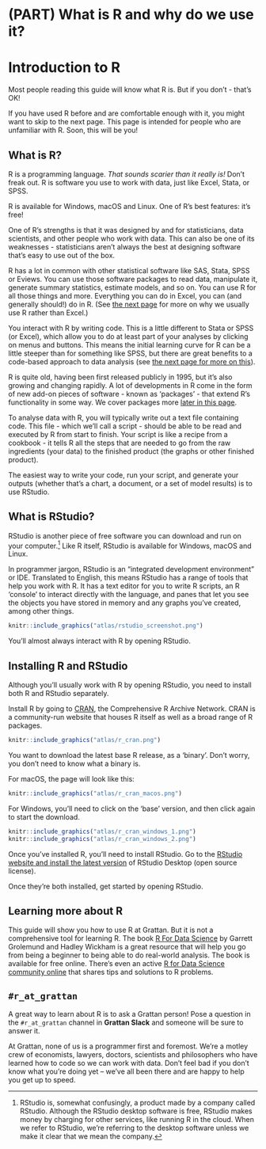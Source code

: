 # (PART) What is R and why do we use it? {-}
# Introduction to R

Most people reading this guide will know what R is. But if you don't - that's OK! 

If you have used R before and are comfortable enough with it, you might want to skip to the next page. This page is intended for people who are unfamiliar with R. Soon, this will be you!

## What is R?

R is a programming language. *That sounds scarier than it really is!* Don't freak out. R is software you use to work with data, just like Excel, Stata, or SPSS. 

R is available for Windows, macOS and Linux. One of R's best features: it's free!

One of R's strengths is that it was designed by and for statisticians, data scientists, and other people who work with data. This can also be one of its weaknesses - statisticians aren't always the best at designing software that's easy to use out of the box. 

R has a lot in common with other statistical software like SAS, Stata, SPSS or Eviews. You can use those software packages to read data, manipulate it, generate summary statistics, estimate models, and so on. You can use R for all those things and more. Everything you can do in Excel, you can (and generally should!) do in R. (See [the next page](#why-script) for more on why we usually use R rather than Excel.)

You interact with R by writing code. This is a little different to Stata or SPSS (or Excel), which allow you to do at least part of your analyses by clicking on menus and buttons. This means the initial learning curve for R can be a little steeper than for something like SPSS, but there are great benefits to a code-based approach to data analysis (see [the next page for more on this](#why-script)).

R is quite old, having been first released publicly in 1995, but it's also growing and changing rapidly. A lot of developments in R come in the form of new add-on pieces of software - known as 'packages' - that extend R's functionality in some way. We cover packages more [later in this page](#packages). 

To analyse data with R, you will typically write out a text file containing code. This file - which we'll call a script - should be able to be read and executed by R from start to finish. Your script is like a recipe from a cookbook - it tells R all the steps that are needed to go from the raw ingredients (your data) to the finished product (the graphs or other finished product).

The easiest way to write your code, run your script, and generate your outputs (whether that's a chart, a document, or a set of model results) is to use RStudio.

## What is RStudio?

RStudio is another piece of free software you can download and run on your computer.^[RStudio is, somewhat confusingly, a product made by a company called RStudio. Although the RStudio desktop software is free, RStudio makes money by charging for other services, like running R in the cloud. When we refer to RStudio, we're referring to the desktop software unless we make it clear that we mean the company.] Like R itself, RStudio is available for Windows, macOS and Linux. 

In programmer jargon, RStudio is an "integrated development environment" or IDE. Translated to English, this means RStudio has a range of tools that help you work with R. It has a text editor for you to write R scripts, an R 'console' to interact directly with the language, and panes that let you see the objects you have stored in memory and any graphs you've created, among other things. 

```r
knitr::include_graphics("atlas/rstudio_screenshot.png")
```

You'll almost always interact with R by opening RStudio. 

## Installing R and RStudio

Although you'll usually work with R by opening RStudio, you need to install both R and RStudio separately. 

Install R by going to [CRAN](https://cran.r-project.org), the Comprehensive R Archive Network. CRAN is a community-run website that houses R itself as well as a broad range of R packages. 

```r
knitr::include_graphics("atlas/r_cran.png")
```

You want to download the latest base R release, as a 'binary'. Don't worry, you don't need to know what a binary is.

For macOS, the page will look like this:
```r
knitr::include_graphics("atlas/r_cran_macos.png")
```

For Windows, you'll need to click on the 'base' version, and then click again to start the download.

```r
knitr::include_graphics("atlas/r_cran_windows_1.png")
knitr::include_graphics("atlas/r_cran_windows_2.png")
```

Once you've installed R, you'll need to install RStudio. Go to the [RStudio website and install the latest version](https://www.rstudio.com/products/rstudio/download/#download) of RStudio Desktop (open source license).

Once they're both installed, get started by opening RStudio. 

## Learning more about R

This guide will show you how to use R at Grattan. But it is not a comprehensive tool for learning R. The book [R For Data Science](https://r4ds.had.co.nz) by Garrett Grolemund and Hadley Wickham is a great resource that will help you go from being a beginner to being able to do real-world analysis. The book is available for free online. There's even an active [R for Data Science community online](https://www.rfordatasci.com) that shares tips and solutions to R problems.


## `#r_at_grattan`
A great way to learn about R is to ask a Grattan person! Pose a question in the `#r_at_grattan` channel in **Grattan Slack** and someone will be sure to answer it.

At Grattan, none of us is a programmer first and foremost. We're a motley crew of economists, lawyers, doctors, scientists and philosophers who have learned how to code so we can work with data. Don't feel bad if you don't know what you're doing yet -- we've all been there and are happy to help you get up to speed.
